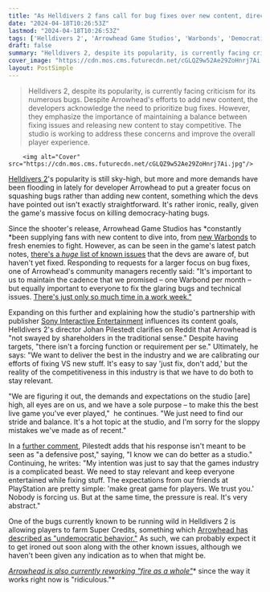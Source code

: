 ```yaml
---
title: "As Helldivers 2 fans call for bug fixes over new content, director apologizes 'for the sloppy mistakes we've made as of recent' and knows 'we can do better as a studio'"
date: "2024-04-18T10:26:53Z"
lastmod: "2024-04-18T10:26:53Z"
tags: ['Helldivers 2', 'Arrowhead Game Studios', 'Warbonds', 'Democratic Detonation', 'PlayStation Interactive Entertainment']
draft: false
summary: "Helldivers 2, despite its popularity, is currently facing criticism for its numerous bugs. Despite Arrowhead's efforts to add new content, the developers acknowledge the need to prioritize bug fixes. However, they emphasize the importance of maintaining a balance between fixing issues and releasing new content to stay competitive. The studio is working to address these concerns and improve the overall player experience."
cover_image: "https://cdn.mos.cms.futurecdn.net/cGLQZ9w52Ae29ZoHnrj7Ai.jpg" 
layout: PostSimple
---
```

> Helldivers 2, despite its popularity, is currently facing criticism for its numerous bugs. Despite Arrowhead's efforts to add new content, the developers acknowledge the need to prioritize bug fixes. However, they emphasize the importance of maintaining a balance between fixing issues and releasing new content to stay competitive. The studio is working to address these concerns and improve the overall player experience.


        <img alt="Cover" src="https://cdn.mos.cms.futurecdn.net/cGLQZ9w52Ae29ZoHnrj7Ai.jpg"/>
        
[<u>Helldivers 2</u>](https://www.gamesradar.com/helldivers-2-guide/)'s popularity is still sky-high, but more and more demands have been flooding in lately for developer Arrowhead to put a greater focus on squashing bugs rather than adding new content, something which the devs have pointed out isn't exactly straightforward. It's rather ironic, really, given the game's massive focus on killing democracy-hating bugs.

Since the shooter's release, Arrowhead Game Studios has *constantly *been supplying fans with new content to dive into, from [<u>new Warbonds</u>](https://www.gamesradar.com/helldivers-2-democratic-detonation-warbond/) to fresh enemies to fight. However, as can be seen in the game's latest patch notes, [<u>there's a </u><u><em>huge </em></u><u>list of known issues</u>](https://www.gamesradar.com/helldivers-2-patch-confirms-what-must-be-wretched-automaton-sabotage-because-none-of-my-weapons-are-working-as-intended/) that the devs are aware of, but haven't yet fixed. Responding to requests for a larger focus on bug fixes, one of Arrowhead's community managers recently said: "It's important to us to maintain the cadence that we promised – one Warbond per month – but equally important to everyone to fix the glaring bugs and technical issues. [<u>There's just only so much time in a work week."</u>](https://www.gamesradar.com/helldivers-2-bug-fixes-take-time-because-the-dev-team-hasnt-grown-with-the-games-massive-success-theres-just-only-so-much-time-in-a-work-week/)

Expanding on this further and explaining how the studio's partnership with publisher [Sony Interactive Entertainment](https://www.gamesradar.com/uk/tag/sony-interactive-entertainment/) influences its content goals, Helldivers 2's director Johan Pilestedt clarifies on Reddit that Arrowhead is "not swayed by shareholders in the traditional sense." Despite having targets, "there isn't a forcing function or requirement per se." Ultimately, he says: "We want to deliver the best in the industry and we are calibrating our efforts of fixing VS new stuff. It's easy to say 'just fix, don't add,' but the reality of the competitiveness in this industry is that we have to do both to stay relevant.

"We are figuring it out, the demands and expectations on the studio [are] high, all eyes are on us, and we have a sole purpose – to make this the best live game you've ever played,"  he continues. "We just need to find our stride and balance. It's a hot topic at the studio, and I'm sorry for the sloppy mistakes we've made as of recent."

In a [<u>further comment</u>](https://www.reddit.com/r/Helldivers/comments/1c6bbyd/comment/l01zf94/?utm_source=share&utm_medium=web3x&utm_name=web3xcss&utm_term=1&utm_content=share_button), Pilestedt adds that his response isn't meant to be seen as "a defensive post," saying, "I know we can do better as a studio." Continuing, he writes: "My intention was just to say that the games industry is a complicated beast. We need to stay relevant and keep everyone entertained while fixing stuff. The expectations from our friends at PlayStation are pretty simple: 'make great game for players. We trust you.' Nobody is forcing us. But at the same time, the pressure is real. It's very abstract."

One of the bugs currently known to be running wild in Helldivers 2 is allowing players to farm Super Credits, something which [<u>Arrowhead has described as "undemocratic behavior."</u>](https://www.gamesradar.com/as-helldivers-2-players-take-advantage-of-a-glitch-to-farm-super-credits-for-free-arrowhead-says-its-aware-of-such-undemocratic-behavior/) As such, we can probably expect it to get ironed out soon along with the other known issues, although we haven't been given any indication as to when that might be. 

[<u><em>Arrowhead is also currently reworking "fire as a whole"</em></u>](https://www.gamesradar.com/helldivers-2-devs-are-reworking-fire-as-a-whole-after-admitting-the-way-it-works-now-is-ridiculous/)* since the way it works right now is "ridiculous."*
        
